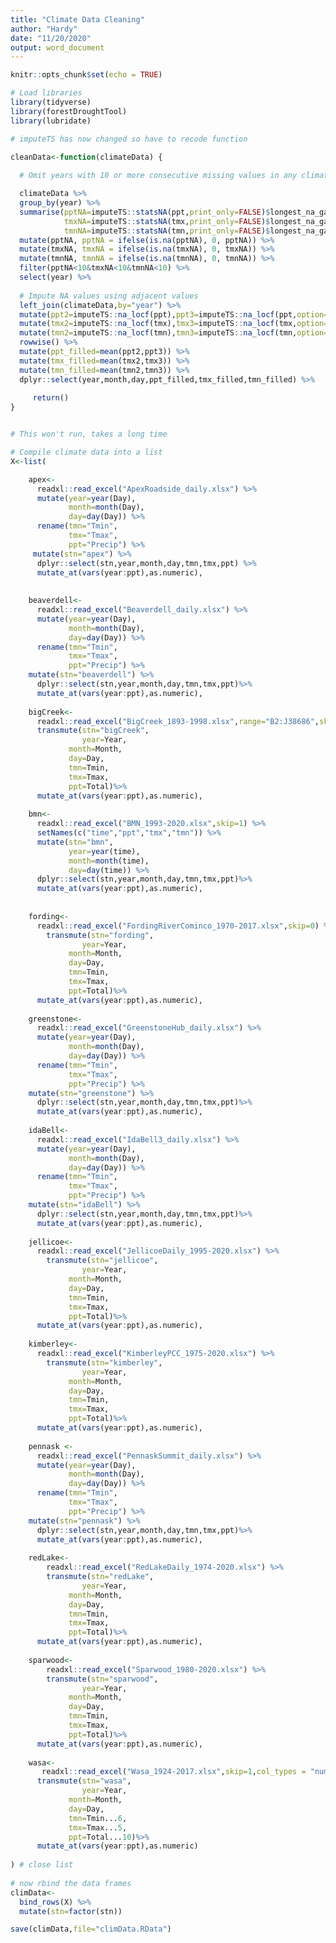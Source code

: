 ```yaml
---
title: "Climate Data Cleaning"
author: "Hardy"
date: "11/20/2020"
output: word_document
---
```


```r
knitr::opts_chunk$set(echo = TRUE)

# Load libraries
library(tidyverse)
library(forestDroughtTool)
library(lubridate)


```

```r
# imputeTS has now changed so have to recode function

cleanData<-function(climateData) {
  
  # Omit years with 10 or more consecutive missing values in any climate variable

  climateData %>%
  group_by(year) %>%
  summarise(pptNA=imputeTS::statsNA(ppt,print_only=FALSE)$longest_na_gap,
            tmxNA=imputeTS::statsNA(tmx,print_only=FALSE)$longest_na_gap,
            tmnNA=imputeTS::statsNA(tmn,print_only=FALSE)$longest_na_gap)%>%
  mutate(pptNA, pptNA = ifelse(is.na(pptNA), 0, pptNA)) %>%
  mutate(tmxNA, tmxNA = ifelse(is.na(tmxNA), 0, tmxNA)) %>%
  mutate(tmnNA, tmnNA = ifelse(is.na(tmnNA), 0, tmnNA)) %>%
  filter(pptNA<10&tmxNA<10&tmnNA<10) %>%
  select(year) %>%
  
  # Impute NA values using adjacent values
  left_join(climateData,by="year") %>%
  mutate(ppt2=imputeTS::na_locf(ppt),ppt3=imputeTS::na_locf(ppt,option="nocb")) %>%
  mutate(tmx2=imputeTS::na_locf(tmx),tmx3=imputeTS::na_locf(tmx,option="nocb")) %>%
  mutate(tmn2=imputeTS::na_locf(tmn),tmn3=imputeTS::na_locf(tmn,option="nocb")) %>%
  rowwise() %>%
  mutate(ppt_filled=mean(ppt2,ppt3)) %>%
  mutate(tmx_filled=mean(tmx2,tmx3)) %>%
  mutate(tmn_filled=mean(tmn2,tmn3)) %>%
  dplyr::select(year,month,day,ppt_filled,tmx_filled,tmn_filled) %>% 
 
     return()
}



```

```r

# This won't run, takes a long time

# Compile climate data into a list
X<-list(

    apex<-
      readxl::read_excel("ApexRoadside_daily.xlsx") %>% 
      mutate(year=year(Day),
             month=month(Day),
             day=day(Day)) %>% 
      rename(tmn="Tmin",
             tmx="Tmax",
             ppt="Precip") %>% 
     mutate(stn="apex") %>% 
      dplyr::select(stn,year,month,day,tmn,tmx,ppt) %>% 
      mutate_at(vars(year:ppt),as.numeric), 
      
    
    beaverdell<-
      readxl::read_excel("Beaverdell_daily.xlsx") %>% 
      mutate(year=year(Day),
             month=month(Day),
             day=day(Day)) %>% 
      rename(tmn="Tmin",
             tmx="Tmax",
             ppt="Precip") %>% 
    mutate(stn="beaverdell") %>% 
      dplyr::select(stn,year,month,day,tmn,tmx,ppt)%>% 
      mutate_at(vars(year:ppt),as.numeric),
    
    bigCreek<-
      readxl::read_excel("BigCreek_1893-1998.xlsx",range="B2:J38686",skip=1,col_types = "numeric") %>% 
      transmute(stn="bigCreek",
                year=Year,
             month=Month,
             day=Day,
             tmn=Tmin,
             tmx=Tmax,
             ppt=Total)%>% 
      mutate_at(vars(year:ppt),as.numeric),
    
    bmn<-
      readxl::read_excel("BMN_1993-2020.xlsx",skip=1) %>% 
      setNames(c("time","ppt","tmx","tmn")) %>% 
      mutate(stn="bmn",
             year=year(time),
             month=month(time),
             day=day(time)) %>% 
      dplyr::select(stn,year,month,day,tmn,tmx,ppt)%>% 
      mutate_at(vars(year:ppt),as.numeric),
    
    
    fording<-
      readxl::read_excel("FordingRiverCominco_1970-2017.xlsx",skip=0) %>% 
        transmute(stn="fording",
                year=Year,
             month=Month,
             day=Day,
             tmn=Tmin,
             tmx=Tmax,
             ppt=Total)%>% 
      mutate_at(vars(year:ppt),as.numeric),
    
    greenstone<-
      readxl::read_excel("GreenstoneHub_daily.xlsx") %>%   
      mutate(year=year(Day),
             month=month(Day),
             day=day(Day)) %>% 
      rename(tmn="Tmin",
             tmx="Tmax",
             ppt="Precip") %>% 
    mutate(stn="greenstone") %>% 
      dplyr::select(stn,year,month,day,tmn,tmx,ppt)%>% 
      mutate_at(vars(year:ppt),as.numeric),
    
    idaBell<-
      readxl::read_excel("IdaBell3_daily.xlsx") %>%   
      mutate(year=year(Day),
             month=month(Day),
             day=day(Day)) %>% 
      rename(tmn="Tmin",
             tmx="Tmax",
             ppt="Precip") %>% 
    mutate(stn="idaBell") %>% 
      dplyr::select(stn,year,month,day,tmn,tmx,ppt)%>% 
      mutate_at(vars(year:ppt),as.numeric),
    
    jellicoe<-
      readxl::read_excel("JellicoeDaily_1995-2020.xlsx") %>% 
        transmute(stn="jellicoe",
                year=Year,
             month=Month,
             day=Day,
             tmn=Tmin,
             tmx=Tmax,
             ppt=Total)%>% 
      mutate_at(vars(year:ppt),as.numeric),
    
    kimberley<-
      readxl::read_excel("KimberleyPCC_1975-2020.xlsx") %>% 
        transmute(stn="kimberley",
                year=Year,
             month=Month,
             day=Day,
             tmn=Tmin,
             tmx=Tmax,
             ppt=Total)%>% 
      mutate_at(vars(year:ppt),as.numeric),
    
    pennask <- 
      readxl::read_excel("PennaskSummit_daily.xlsx") %>%   
      mutate(year=year(Day),
             month=month(Day),
             day=day(Day)) %>% 
      rename(tmn="Tmin",
             tmx="Tmax",
             ppt="Precip") %>% 
    mutate(stn="pennask") %>% 
      dplyr::select(stn,year,month,day,tmn,tmx,ppt)%>% 
      mutate_at(vars(year:ppt),as.numeric),
    
    redLake<-
        readxl::read_excel("RedLakeDaily_1974-2020.xlsx") %>% 
        transmute(stn="redLake",
                year=Year,
             month=Month,
             day=Day,
             tmn=Tmin,
             tmx=Tmax,
             ppt=Total)%>% 
      mutate_at(vars(year:ppt),as.numeric),
    
    sparwood<-
        readxl::read_excel("Sparwood_1980-2020.xlsx") %>% 
        transmute(stn="sparwood",
                year=Year,
             month=Month,
             day=Day,
             tmn=Tmin,
             tmx=Tmax,
             ppt=Total)%>% 
      mutate_at(vars(year:ppt),as.numeric),
    
    wasa<-
       readxl::read_excel("Wasa_1924-2017.xlsx",skip=1,col_types = "numeric") %>% 
      transmute(stn="wasa",
                year=Year,
             month=Month,
             day=Day,
             tmn=Tmin...6,
             tmx=Tmax...5,
             ppt=Total...10)%>% 
      mutate_at(vars(year:ppt),as.numeric)
  
) # close list
  
# now rbind the data frames
climData<-
  bind_rows(X) %>% 
  mutate(stn=factor(stn))

save(climData,file="climData.RData")

```



